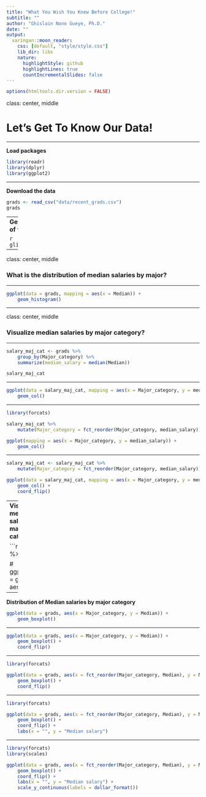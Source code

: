 ```yaml
---
title: "What You Wish You Knew Before College!"
subtitle: ""
author: "Ghislain Nono Gueye, Ph.D."
date: ""
output:
  xaringan::moon_reader:
    css: [default, "style/style.css"]
    lib_dir: libs
    nature:
      highlightStyle: github
      highlightLines: true
      countIncrementalSlides: false
---
```


```r
options(htmltools.dir.version = FALSE)
```

class: center, middle

# Let's Get To Know Our Data!

---

**Load packages**

```r
library(readr)
library(dplyr)
library(ggplot2)
```

---

**Download the data**

```r
grads <- read_csv("data/recent_grads.csv")
grads
```

---
**Get a glimpse of the data**

```r
glimpse(grads)
```

---

class: center, middle

### What is the distribution of median salaries by major?

---

```r
ggplot(data = grads, mapping = aes(x = Median)) +
	geom_histogram()
```

---

class: center, middle

### Visualize median salaries by major category?

---

```r

salary_maj_cat <- grads %>%
	group_by(Major_category) %>%
	summarize(median_salary = median(Median))

salary_maj_cat
```

---

```r
ggplot(data = salary_maj_cat, mapping = aes(x = Major_category, y = median_salary)) +
	geom_col()
```

---

```r
library(forcats)

salary_maj_cat %>%
	mutate(Major_category = fct_reorder(Major_category, median_salary)) %>%

ggplot(mapping = aes(x = Major_category, y = median_salary)) +
	geom_col()
```

---

```r
salary_maj_cat <- salary_maj_cat %>%
	mutate(Major_category = fct_reorder(Major_category, median_salary))

ggplot(data = salary_maj_cat, mapping = aes(x = Major_category, y = median_salary)) +
	geom_col() +
	coord_flip()
```



---
**Visualize median salaries by major categories**

```r
# grads %>%
	
# ggplot(data = grads, aes())
```


---

**Distribution of Median salaries by major category**

```r
ggplot(data = grads, aes(x = Major_category, y = Median)) +
	geom_boxplot()
```

---

```r
ggplot(data = grads, aes(x = Major_category, y = Median)) +
	geom_boxplot() +
	coord_flip()
```

---

```r
library(forcats)

ggplot(data = grads, aes(x = fct_reorder(Major_category, Median), y = Median)) +
	geom_boxplot() +
	coord_flip()
```

---

```r
library(forcats)

ggplot(data = grads, aes(x = fct_reorder(Major_category, Median), y = Median)) +
	geom_boxplot() +
	coord_flip() +
	labs(x = "", y = "Median salary")
```

---

```r
library(forcats)
library(scales)

ggplot(data = grads, aes(x = fct_reorder(Major_category, Median), y = Median)) +
	geom_boxplot() +
	coord_flip() +
	labs(x = "", y = "Median salary") +
	scale_y_continuous(labels = dollar_format())
```